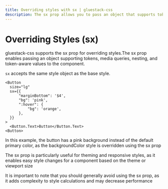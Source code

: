 ```yaml
---
title: Overriding styles with sx | gluestack-css
description: The sx prop allows you to pass an object that supports tokens, media-queries, nesting and token-aware values to the component.
---
```



<Meta title="api/Overriding Styles (sx)" />

# Overriding Styles (sx)

gluestack-css supports the sx prop for overriding styles.The sx prop enables passing an object supporting tokens, media queries, nesting, and token-aware values to the component.

`sx` accepts the same style object as the base style.

```tsx
<Button
  size="lg"
  sx={{
      "marginBottom": '$4',
      "bg": 'pink',
      ":hover": {
          "bg": 'orange',
      },
  }}
>
  <Button.Text>Button</Button.Text>
<Button>
```

In this example, the button has a pink background instead of the default primary color, as the backgroundColor style is overridden using the sx prop

The sx prop is particularly useful for theming and responsive styles, as it enables easy style changes for a component based on the theme or viewport size

It is important to note that you should generally avoid using the sx prop, as it adds complexity to style calculations and may decrease performance
